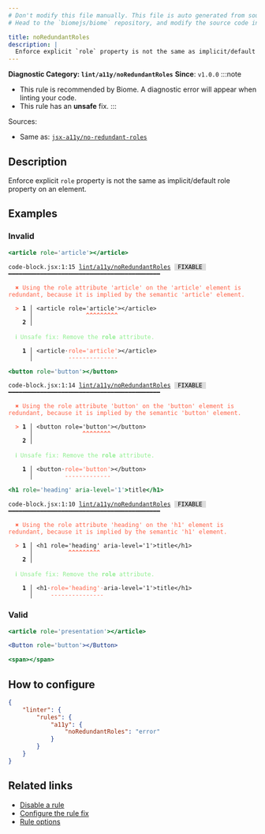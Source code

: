 ```yaml
---
# Don't modify this file manually. This file is auto generated from source, and you will lose your changes next time the website is built.
# Head to the `biomejs/biome` repository, and modify the source code in there.

title: noRedundantRoles
description: |
  Enforce explicit `role` property is not the same as implicit/default role property on an element.
---
```


**Diagnostic Category: `lint/a11y/noRedundantRoles`**
<Tabs>
<TabItem label="JSX and TSX" icon="seti:javascript">
**Since**: `v1.0.0`
:::note
- This rule is recommended by Biome. A diagnostic error will appear when linting your code.
- This rule has an **unsafe** fix.
:::

Sources: 
- Same as: <a href="https://github.com/jsx-eslint/eslint-plugin-jsx-a11y/blob/main/docs/rules/no-redundant-roles.md" target="_blank"><code>jsx-a11y/no-redundant-roles</code></a>

## Description
Enforce explicit `role` property is not the same as implicit/default role property on an element.

## Examples

### Invalid

```jsx
<article role='article'></article>
```

<pre class="language-text"><code class="language-text">code-block.jsx:1:15 <a href="https://biomejs.dev/linter/rules/no-redundant-roles">lint/a11y/noRedundantRoles</a> <span style="color: #000; background-color: #ddd;"> FIXABLE </span> ━━━━━━━━━━━━━━━━━━━━━━━━━━━━━━━━━━━━━━━━━━━<br /><br />  <strong><span style="color: Tomato;">✖</span></strong> <span style="color: Tomato;">Using the role attribute 'article' on the 'article' element is redundant, because it is implied by the semantic 'article' element.</span><br />  <br />  <strong><span style="color: Tomato;">&gt;</span></strong> <strong>1 │ </strong>&lt;article role='article'&gt;&lt;/article&gt;<br />   <strong>   │ </strong>              <strong><span style="color: Tomato;">^</span></strong><strong><span style="color: Tomato;">^</span></strong><strong><span style="color: Tomato;">^</span></strong><strong><span style="color: Tomato;">^</span></strong><strong><span style="color: Tomato;">^</span></strong><strong><span style="color: Tomato;">^</span></strong><strong><span style="color: Tomato;">^</span></strong><strong><span style="color: Tomato;">^</span></strong><strong><span style="color: Tomato;">^</span></strong><br />    <strong>2 │ </strong><br />  <br />  <strong><span style="color: lightgreen;">ℹ</span></strong> <span style="color: lightgreen;">Unsafe fix</span><span style="color: lightgreen;">: </span><span style="color: lightgreen;">Remove the </span><span style="color: lightgreen;"><strong>role</strong></span><span style="color: lightgreen;"> attribute.</span><br />  <br />  <strong>  1 │ </strong>&lt;article<span style="opacity: 0.8;">·</span><span style="color: Tomato;">r</span><span style="color: Tomato;">o</span><span style="color: Tomato;">l</span><span style="color: Tomato;">e</span><span style="color: Tomato;">=</span><span style="color: Tomato;">'</span><span style="color: Tomato;">a</span><span style="color: Tomato;">r</span><span style="color: Tomato;">t</span><span style="color: Tomato;">i</span><span style="color: Tomato;">c</span><span style="color: Tomato;">l</span><span style="color: Tomato;">e</span><span style="color: Tomato;">'</span>&gt;&lt;/article&gt;<br />  <strong>    │ </strong>         <span style="color: Tomato;">-</span><span style="color: Tomato;">-</span><span style="color: Tomato;">-</span><span style="color: Tomato;">-</span><span style="color: Tomato;">-</span><span style="color: Tomato;">-</span><span style="color: Tomato;">-</span><span style="color: Tomato;">-</span><span style="color: Tomato;">-</span><span style="color: Tomato;">-</span><span style="color: Tomato;">-</span><span style="color: Tomato;">-</span><span style="color: Tomato;">-</span><span style="color: Tomato;">-</span>           <br /></code></pre>

```jsx
<button role='button'></button>
```

<pre class="language-text"><code class="language-text">code-block.jsx:1:14 <a href="https://biomejs.dev/linter/rules/no-redundant-roles">lint/a11y/noRedundantRoles</a> <span style="color: #000; background-color: #ddd;"> FIXABLE </span> ━━━━━━━━━━━━━━━━━━━━━━━━━━━━━━━━━━━━━━━━━━━<br /><br />  <strong><span style="color: Tomato;">✖</span></strong> <span style="color: Tomato;">Using the role attribute 'button' on the 'button' element is redundant, because it is implied by the semantic 'button' element.</span><br />  <br />  <strong><span style="color: Tomato;">&gt;</span></strong> <strong>1 │ </strong>&lt;button role='button'&gt;&lt;/button&gt;<br />   <strong>   │ </strong>             <strong><span style="color: Tomato;">^</span></strong><strong><span style="color: Tomato;">^</span></strong><strong><span style="color: Tomato;">^</span></strong><strong><span style="color: Tomato;">^</span></strong><strong><span style="color: Tomato;">^</span></strong><strong><span style="color: Tomato;">^</span></strong><strong><span style="color: Tomato;">^</span></strong><strong><span style="color: Tomato;">^</span></strong><br />    <strong>2 │ </strong><br />  <br />  <strong><span style="color: lightgreen;">ℹ</span></strong> <span style="color: lightgreen;">Unsafe fix</span><span style="color: lightgreen;">: </span><span style="color: lightgreen;">Remove the </span><span style="color: lightgreen;"><strong>role</strong></span><span style="color: lightgreen;"> attribute.</span><br />  <br />  <strong>  1 │ </strong>&lt;button<span style="opacity: 0.8;">·</span><span style="color: Tomato;">r</span><span style="color: Tomato;">o</span><span style="color: Tomato;">l</span><span style="color: Tomato;">e</span><span style="color: Tomato;">=</span><span style="color: Tomato;">'</span><span style="color: Tomato;">b</span><span style="color: Tomato;">u</span><span style="color: Tomato;">t</span><span style="color: Tomato;">t</span><span style="color: Tomato;">o</span><span style="color: Tomato;">n</span><span style="color: Tomato;">'</span>&gt;&lt;/button&gt;<br />  <strong>    │ </strong>        <span style="color: Tomato;">-</span><span style="color: Tomato;">-</span><span style="color: Tomato;">-</span><span style="color: Tomato;">-</span><span style="color: Tomato;">-</span><span style="color: Tomato;">-</span><span style="color: Tomato;">-</span><span style="color: Tomato;">-</span><span style="color: Tomato;">-</span><span style="color: Tomato;">-</span><span style="color: Tomato;">-</span><span style="color: Tomato;">-</span><span style="color: Tomato;">-</span>          <br /></code></pre>

```jsx
<h1 role='heading' aria-level='1'>title</h1>
```

<pre class="language-text"><code class="language-text">code-block.jsx:1:10 <a href="https://biomejs.dev/linter/rules/no-redundant-roles">lint/a11y/noRedundantRoles</a> <span style="color: #000; background-color: #ddd;"> FIXABLE </span> ━━━━━━━━━━━━━━━━━━━━━━━━━━━━━━━━━━━━━━━━━━━<br /><br />  <strong><span style="color: Tomato;">✖</span></strong> <span style="color: Tomato;">Using the role attribute 'heading' on the 'h1' element is redundant, because it is implied by the semantic 'h1' element.</span><br />  <br />  <strong><span style="color: Tomato;">&gt;</span></strong> <strong>1 │ </strong>&lt;h1 role='heading' aria-level='1'&gt;title&lt;/h1&gt;<br />   <strong>   │ </strong>         <strong><span style="color: Tomato;">^</span></strong><strong><span style="color: Tomato;">^</span></strong><strong><span style="color: Tomato;">^</span></strong><strong><span style="color: Tomato;">^</span></strong><strong><span style="color: Tomato;">^</span></strong><strong><span style="color: Tomato;">^</span></strong><strong><span style="color: Tomato;">^</span></strong><strong><span style="color: Tomato;">^</span></strong><strong><span style="color: Tomato;">^</span></strong><br />    <strong>2 │ </strong><br />  <br />  <strong><span style="color: lightgreen;">ℹ</span></strong> <span style="color: lightgreen;">Unsafe fix</span><span style="color: lightgreen;">: </span><span style="color: lightgreen;">Remove the </span><span style="color: lightgreen;"><strong>role</strong></span><span style="color: lightgreen;"> attribute.</span><br />  <br />  <strong>  1 │ </strong>&lt;h1<span style="opacity: 0.8;">·</span><span style="color: Tomato;">r</span><span style="color: Tomato;">o</span><span style="color: Tomato;">l</span><span style="color: Tomato;">e</span><span style="color: Tomato;">=</span><span style="color: Tomato;">'</span><span style="color: Tomato;">h</span><span style="color: Tomato;">e</span><span style="color: Tomato;">a</span><span style="color: Tomato;">d</span><span style="color: Tomato;">i</span><span style="color: Tomato;">n</span><span style="color: Tomato;">g</span><span style="color: Tomato;">'</span><span style="opacity: 0.8;"><span style="color: Tomato;">·</span></span>aria-level='1'&gt;title&lt;/h1&gt;<br />  <strong>    │ </strong>    <span style="color: Tomato;">-</span><span style="color: Tomato;">-</span><span style="color: Tomato;">-</span><span style="color: Tomato;">-</span><span style="color: Tomato;">-</span><span style="color: Tomato;">-</span><span style="color: Tomato;">-</span><span style="color: Tomato;">-</span><span style="color: Tomato;">-</span><span style="color: Tomato;">-</span><span style="color: Tomato;">-</span><span style="color: Tomato;">-</span><span style="color: Tomato;">-</span><span style="color: Tomato;">-</span><span style="color: Tomato;">-</span>                         <br /></code></pre>

### Valid

```jsx
<article role='presentation'></article>
```

```jsx
<Button role='button'></Button>
```

```jsx
<span></span>
```

## How to configure
```json title="biome.json"
{
	"linter": {
		"rules": {
			"a11y": {
				"noRedundantRoles": "error"
			}
		}
	}
}

```
## Related links

- [Disable a rule](/linter/#disable-a-rule)
- [Configure the rule fix](/linter#configure-the-rule-fix)
- [Rule options](/linter/#rule-options)

</TabItem>
</Tabs>

